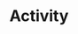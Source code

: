 ---
title: "Activity"
description: "Fetches activity data for a specific user with optional filtering by market, condition, and time range. Returns trading activity including `MERGES`, `SPLITS`, and `REDEEMS`."
openapi: "GET /polymarket/activity"
---